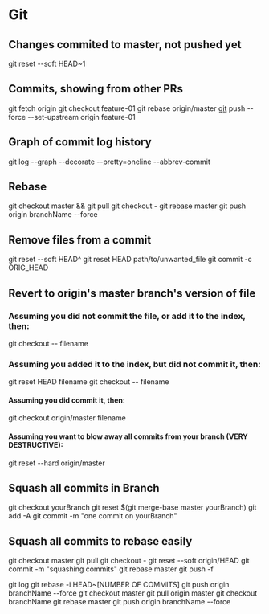 = Git =

== Changes commited to master, not pushed yet ==
git reset --soft HEAD~1

== Commits, showing from other PRs ==
git fetch origin
git checkout feature-01
git rebase origin/master
[[git]] push --force --set-upstream origin feature-01

== Graph of commit log history ==
git log --graph --decorate --pretty=oneline --abbrev-commit

== Rebase ==
git checkout master && git pull
git checkout -
git rebase master
git push origin branchName --force

== Remove files from a commit ==
git reset --soft HEAD^ 
git reset HEAD path/to/unwanted_file
git commit -c ORIG_HEAD

== Revert to origin's master branch's version of file ==
=== Assuming you did not commit the file, or add it to the index, then: ===
git checkout -- filename
=== Assuming you added it to the index, but did not commit it, then: ===
git reset HEAD filename
git checkout -- filename
==== Assuming you did commit it, then: ====
git checkout origin/master filename
==== Assuming you want to blow away all commits from your branch (VERY DESTRUCTIVE): ====
git reset --hard origin/master

== Squash all commits in Branch ==
git checkout yourBranch
git reset $(git merge-base master yourBranch)
git add -A
git commit -m "one commit on yourBranch"

== Squash all commits to rebase easily ==

git checkout master
git pull
git checkout -
git reset --soft origin/HEAD
git commit -m "squashing commits"
git rebase master
git push -f 

git log
git rebase -i HEAD~[NUMBER OF COMMITS]
git push origin branchName --force
git checkout master
git pull origin master
git checkout branchName
git rebase master
git push origin branchName --force
